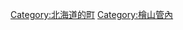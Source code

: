 {{Commonscat|Assabu, Hokkaido}}
{{Catmore}}

{{DEFAULTSORT:Assabu}}
[[Category:北海道的町|Category:北海道的町]]
[[Category:檜山管內‎|Category:檜山管內‎]]